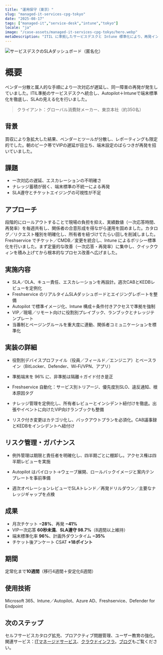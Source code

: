 ```yaml
---
title: "運用保守（東京）"
slug: "managed-it-services-cpg-tokyo"
date: "2025-08-17"
tags: ["managed-it","service-desk","intune","tokyo"]
locale: "ja"
image: "/case-assets/managed-it-services-cpg-tokyo/hero.webp"
metaDescription: "ITIL に準拠したサービスデスクと Intune 標準化により、再発インシデントを 41% 削減、VIP の一次応答を 60 秒未満に短縮し、SLA 98% 以上を維持しました。"
---
```


![サービスデスクのSLAダッシュボード（匿名化）](/case-assets/managed-it-services-cpg-tokyo/hero.webp "サービスデスク（SLA）")

# 概要
ベンダー分散と属人的な手順により一次対応が遅延し、同一障害の再発が発生していました。ITIL準拠のサービスデスクへ統合し、Autopilot＋Intuneで端末標準化を徹底し、SLAの見える化を行いました。

> クライアント：グローバル消費財メーカー、東京本社（約350名）

## 背景
買収により急拡大した結果、ベンダーとツールが分散し、レポーティングも限定的でした。朝のピーク帯でVIPの遅延が目立ち、端末設定のばらつきが再発を招いていました。

## 課題
- 一次対応の遅延、エスカレーションの不明確さ
- ナレッジ蓄積が弱く、端末標準の不統一による再発
- SLA遵守とチケットエイジングの可視性が不足

## アプローチ
段階的にロールアウトすることで現場の負担を抑え、実績数値（一次応答時間、再発率）を毎週共有し、関係者の合意形成を得ながら運用を固めました。カタログ／リクエスト種別を明確化し、所有者を紐づけてたらい回しを削減しました。Freshservice でチケット／CMDB／変更を統合し、Intune によるポリシー標準化を行いました。まず定量的な改善（一次応答・再発率）に集中し、クイックウィンを積み上げてから根本的なプロセス改善へ広げました。

## 実施内容
- SLA／OLA、キュー責任、エスカレーションを再設計。週次CABとKEDBレビューを定例化
- Freshservice のリアルタイムSLAダッシュボードとエイジングレポートを整備
- Autopilot で標準イメージ化、Intune 構成＋条件付きアクセスで準拠を強制
- VIP／現場／リモート向けに役割別プレイブック、ランブックとナレッジテンプレート
- 当番制とページングルールを重大度に連動、関係者コミュニケーションを標準化

## 実装の詳細
- 役割別デバイスプロファイル（役員／フィールド／エンジニア）とベースライン（BitLocker、Defender、Wi‑Fi/VPN、アプリ）
- 準拠端末を 96% に、非準拠は隔離＋ガイド付き是正
- Freshservice 自動化：サービス別トリアージ、優先度別SLO、違反通知、根本原因タグ
- ナレッジ管理を定例化し、所有者レビューとインシデント紐付けを徹底。出張やイベントに向けたVIP向けランブックも整備

- リスク付き変更はカテゴリ化し、バックアウトプランを必須化。CAB議事録とKEDBをインシデントへ紐付け

## リスク管理・ガバナンス
- 例外管理は期限と責任者を明確化し、四半期ごとに棚卸し。アクセス権は四半期レビューを実施

- Autopilot はパイロット→ウェーブ展開、ロールバックイメージと案内テンプレートを事前準備
- 週次オペレーションレビューでSLAトレンド／再発ドリルダウン／主要なナレッジギャップを点検


## 成果
- 月次チケット **−28%**、再発 **−41%**
- VIP一次応答 **60秒未満**、**SLA遵守 98.7%**（8週間以上維持）
- 端末標準化率 **96%**、計画外ダウンタイム **−35%**
- チケット後アンケート CSAT **+18ポイント**


## 期間
定常化まで**10週間**（移行4週間＋安定化6週間）

## 使用技術
Microsoft 365、Intune／Autopilot、Azure AD、Freshservice、Defender for Endpoint

## 次のステップ
セルフサービスカタログ拡充、プロアクティブ問題管理、ユーザー教育の強化。関連サービス：[ITマネージドサービス](/ja/services/it-managed-services)、[クラウドインフラ](/ja/services/cloud-infrastructure)。[ブログ](/ja/blog)もご覧ください。
